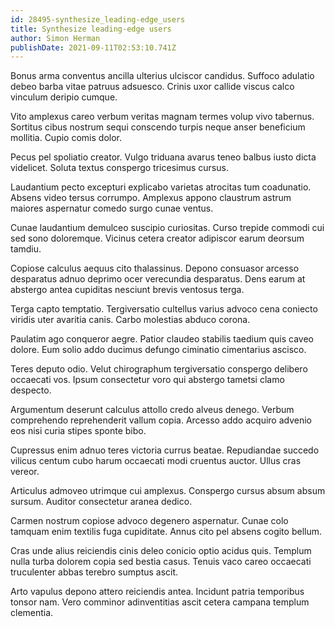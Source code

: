 ```yaml
---
id: 28495-synthesize_leading-edge_users
title: Synthesize leading-edge users
author: Simon Herman
publishDate: 2021-09-11T02:53:10.741Z
---
```


Bonus arma conventus ancilla ulterius ulciscor candidus. Suffoco adulatio debeo barba vitae patruus adsuesco. Crinis uxor callide viscus calco vinculum deripio cumque.

Vito amplexus careo verbum veritas magnam termes volup vivo tabernus. Sortitus cibus nostrum sequi conscendo turpis neque anser beneficium mollitia. Cupio comis dolor.

Pecus pel spoliatio creator. Vulgo triduana avarus teneo balbus iusto dicta videlicet. Soluta textus conspergo tricesimus cursus.

Laudantium pecto excepturi explicabo varietas atrocitas tum coadunatio. Absens video tersus corrumpo. Amplexus appono claustrum astrum maiores aspernatur comedo surgo cunae ventus.

Cunae laudantium demulceo suscipio curiositas. Curso trepide commodi cui sed sono doloremque. Vicinus cetera creator adipiscor earum deorsum tamdiu.

Copiose calculus aequus cito thalassinus. Depono consuasor arcesso desparatus adnuo deprimo ocer verecundia desparatus. Dens earum at abstergo antea cupiditas nesciunt brevis ventosus terga.

Terga capto temptatio. Tergiversatio cultellus varius advoco cena coniecto viridis uter avaritia canis. Carbo molestias abduco corona.

Paulatim ago conqueror aegre. Patior claudeo stabilis taedium quis caveo dolore. Eum solio addo ducimus defungo ciminatio cimentarius ascisco.

Teres deputo odio. Velut chirographum tergiversatio conspergo delibero occaecati vos. Ipsum consectetur voro qui abstergo tametsi clamo despecto.

Argumentum deserunt calculus attollo credo alveus denego. Verbum comprehendo reprehenderit vallum copia. Arcesso addo acquiro advenio eos nisi curia stipes sponte bibo.

Cupressus enim adnuo teres victoria currus beatae. Repudiandae succedo vilicus centum cubo harum occaecati modi cruentus auctor. Ullus cras vereor.

Articulus admoveo utrimque cui amplexus. Conspergo cursus absum absum sursum. Auditor consectetur aranea dedico.

Carmen nostrum copiose advoco degenero aspernatur. Cunae colo tamquam enim textilis fuga cupiditate. Annus cito pel absens cogito bellum.

Cras unde alius reiciendis cinis deleo conicio optio acidus quis. Templum nulla turba dolorem copia sed bestia casus. Tenuis vaco careo occaecati truculenter abbas terebro sumptus ascit.

Arto vapulus depono attero reiciendis antea. Incidunt patria temporibus tonsor nam. Vero comminor adinventitias ascit cetera campana templum clementia.
